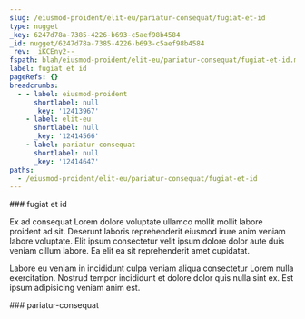 ```yaml
---
slug: /eiusmod-proident/elit-eu/pariatur-consequat/fugiat-et-id
type: nugget
_key: 6247d78a-7385-4226-b693-c5aef98b4584
_id: nugget/6247d78a-7385-4226-b693-c5aef98b4584
_rev: _iKCEny2--_
fspath: blah/eiusmod-proident/elit-eu/pariatur-consequat/fugiat-et-id.md
label: fugiat et id
pageRefs: {}
breadcrumbs:
  - - label: eiusmod-proident
      shortlabel: null
      _key: '12413967'
    - label: elit-eu
      shortlabel: null
      _key: '12414566'
    - label: pariatur-consequat
      shortlabel: null
      _key: '12414647'
paths:
  - /eiusmod-proident/elit-eu/pariatur-consequat/fugiat-et-id
---
```


<NuggetArea>
<Nugget slug="/eiusmod-proident/elit-eu/pariatur-consequat/fugiat-et-id" type="nugget" _key="6247d78a-7385-4226-b693-c5aef98b4584" _id="nugget/6247d78a-7385-4226-b693-c5aef98b4584" _rev="_iKCEny2--_" fspath="blah/eiusmod-proident/elit-eu/pariatur-consequat/fugiat-et-id.md" label="fugiat et id" paths="/eiusmod-proident/elit-eu/pariatur-consequat/fugiat-et-id">
<NuggetBody>
### fugiat et id

Ex ad consequat Lorem dolore voluptate ullamco mollit mollit labore proident ad sit. Deserunt laboris reprehenderit eiusmod irure anim veniam labore voluptate. Elit ipsum consectetur velit ipsum dolore dolor aute duis veniam cillum labore. Ea elit ea sit reprehenderit amet cupidatat.

Labore eu veniam in incididunt culpa veniam aliqua consectetur Lorem nulla exercitation. Nostrud tempor incididunt et dolore dolor quis nulla sint ex. Est ipsum adipisicing veniam anim est.

</NuggetBody>
<Breadcrumbs>
<Crumbs>
<Crumb _key="12413967" label="eiusmod-proident" /><Crumb _key="12414566" label="elit-eu" /><Crumb _key="12414647" label="pariatur-consequat" />
</Crumbs>
</Breadcrumbs>
</Nugget>

<NuggetsInbound>
</NuggetsInbound>
<NuggetsOutbound>
</NuggetsOutbound>
</NuggetArea>
<PassagesInbound>
<Passage direction="inbound" type="passage" _key="12414647" _id="passage/12414647" _rev="_iKCEnyy--C" label="pariatur-consequat" passage="pariatur-consequat" fspath="blah/eiusmod-proident/elit-eu/pariatur-consequat" paths="/eiusmod-proident/elit-eu/pariatur-consequat" slug="/eiusmod-proident/elit-eu/pariatur-consequat">
<NuggetBody>
### pariatur-consequat

</NuggetBody>
<Breadcrumbs>
<Crumbs>
<Crumb _key="12413967" label="eiusmod-proident" /><Crumb _key="12414566" label="elit-eu" />
</Crumbs>
</Breadcrumbs>
</Passage>

</PassagesInbound>
<PassagesOutbound>
</PassagesOutbound>